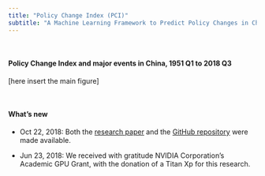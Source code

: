 ```yaml
---
title: "Policy Change Index (PCI)"
subtitle: "A Machine Learning Framework to Predict Policy Changes in China"
---
```


&nbsp;

#### **Policy Change Index and major events in China, 1951 Q1 to 2018 Q3**

[here insert the main figure]

&nbsp;

#### **What's new**

- Oct 22, 2018: Both the [research paper](../blob/master/docs/Reading_China.pdf) and the [GitHub repository](http://github.com/open-source-economics/PCI) were made available.

- Jun 23, 2018: We received with gratitude NVIDIA Corporation's Academic GPU Grant, with the donation of a Titan Xp for this research.